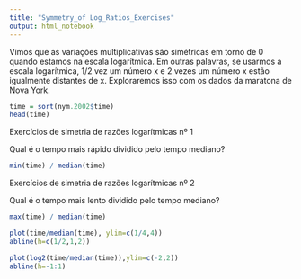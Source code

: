 ```yaml
---
title: "Symmetry_of Log_Ratios_Exercises"
output: html_notebook
---
```

Vimos que as variações multiplicativas são simétricas em torno de 0 quando estamos na escala logarítmica. Em outras palavras, se usarmos a escala logarítmica, 1/2 vez um número x e 2 vezes um número x estão igualmente distantes de x. Exploraremos isso com os dados da maratona de Nova York.

```r
time = sort(nym.2002$time)
head(time)
```

Exercícios de simetria de razões logarítmicas nº 1

Qual é o tempo mais rápido dividido pelo tempo mediano?

```r
min(time) / median(time)
```

Exercícios de simetria de razões logarítmicas nº 2

Qual é o tempo mais lento dividido pelo tempo mediano?

```r
max(time) / median(time)
```
```r
plot(time/median(time), ylim=c(1/4,4))
abline(h=c(1/2,1,2))
```

```r
plot(log2(time/median(time)),ylim=c(-2,2))
abline(h=-1:1)
```
